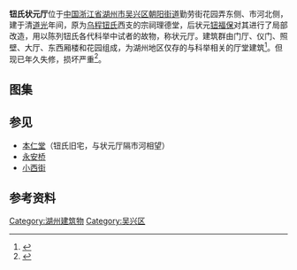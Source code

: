 {{文物保护单位
| 级别 = 省级
| 省区市 = 浙江省
| 图片 = [[File:Zhuangyuan_Hall_in_Huzhou_01_2014-04.jpg|220px]]<br><small>南侧沿河，2014年4月</small>
| 名称 = 钮氏状元厅
| 编号 = 5-72
| 分类 = 古建筑
| 时代 = 清
| 所在 = [[湖州市|湖州市]][[吴兴区|吴兴区]]
| 登录 = 2005年3月
}}
'''钮氏状元厅'''位于[[中国|中国]][[浙江省|浙江省]][[湖州市|湖州市]][[吴兴区|吴兴区]][[朝阳街道_(湖州市)|朝阳街道]]勤劳街花园弄东侧、市河北侧，建于清[[道光|道光]]年间，原为[[乌程|乌程]][[钮姓|钮氏]]西支的宗祠理德堂，后状元[[钮福保|钮福保]]对其进行了局部改造，用以陈列钮氏各代科举中试者的故物，称状元厅。建筑群由门厅、仪门、照壁、大厅、东西厢楼和花园组成，为湖州地区仅存的与科举相关的厅堂建筑<ref>{{cite web|url=http://www.zjww.gov.cn/unit/2006-02-23/54086298.shtml|title=《钮氏状元厅》|accessdate=2014-04-08|work=|publisher=浙江省文物局|archive-url=https://web.archive.org/web/20160304202407/http://www.zjww.gov.cn/unit/2006-02-23/54086298.shtml|archive-date=2016-03-04|dead-url=yes}}</ref>。但现已年久失修，损坏严重<ref>{{cite web|url=http://zjnews.zjol.com.cn/05zjnews/system/2012/04/25/018442619.shtml|title=《复活文化遗产，合理开发旅游，呵护城市之根》|accessdate=2014-04-08|work=|publisher=浙江在线|archive-date=2019-06-03|archive-url=https://web.archive.org/web/20190603082134/http://zjnews.zjol.com.cn/05zjnews/system/2012/04/25/018442619.shtml|dead-url=no}}</ref>。
== 图集 ==
{{gallery
|File:Zhuangyuan Hall in Huzhou 03 2014-04.jpg|南侧沿河近景
|File:Zhuangyuan Hall in Huzhou 04 2014-04.jpg|北侧沿街
|File:Zhuangyuan Hall in Huzhou 06 2014-04.jpg|北侧沿街近景，中部原为砖雕门楼
|File:Zhuangyuan Hall in Huzhou 10 2014-04.jpg|门楼上残存砖雕细节
|File:Zhuangyuan Hall in Huzhou 12 2014-04.jpg|门楼上残存砖雕细节
|File:Zhuangyuan Hall in Huzhou 15 2014-04.jpg|临街处的古树}}
==参见==
*[[本仁堂|本仁堂]]（钮氏旧宅，与状元厅隔市河相望）
*[[永安桥_(吴兴)|永安桥]]
*[[小西街|小西街]]
==参考资料==
{{reflist|2}}
{{DEFAULTSORT:N}}
{{commons category|Zhuangyuan Hall in Huzhou}}
{{湖州市境内的浙江省文物保护单位}}
[[Category:湖州建筑物|Category:湖州建筑物]]
[[Category:吴兴区|Category:吴兴区]]
